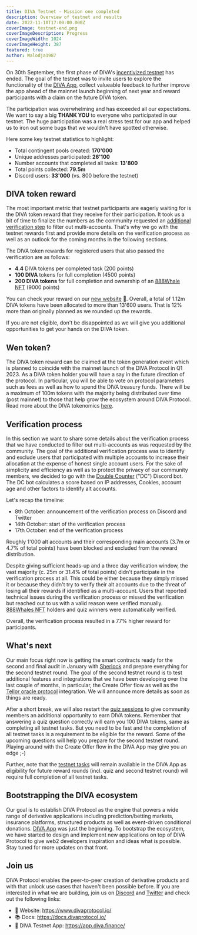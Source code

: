 ```yaml
---
title: DIVA Testnet - Mission one completed
description: Overview of testnet and results
date: 2022-11-10T17:00:00.000Z
coverImage: testnet-end.png
coverImageDescription: Progress
coverImageWidth: 1024
coverImageHeight: 387
featured: true
author: Walodja1987
---
```



On 30th September, the first phase of DIVA's [incentivized testnet](#https://www.divaprotocol.io/posts/diva-testnet-announcement) has ended. The goal of the testnet was to invite users to explore the
functionality of the [DIVA App](#https://app.diva.finance/), collect valueable feedback to further improve the app ahead of
the mainnet launch beginning of next year and reward participants with a claim on the future DIVA token.

The participation was overwhelming and has exceeded all our expectations. We want to say a big **THANK YOU** to everyone
who participated in our testnet. The huge participation was a real stress test for our app and helped us to iron
out some bugs that we wouldn't have spotted otherwise.

Here some key testnet statistics to highlight:

- Total contingent pools created: **170'000**
- Unique addresses participated: **26'100**
- Number accounts that completed all tasks: **13'800**
- Total points collected: **79.5m**
- Discord users: **33'000** (vs. 800 before the testnet)

## DIVA token reward
The most important metric that testnet participants are eagerly waiting for is the DIVA token reward that they receive for their participation. 
It took us a bit of time to finalize the numbers as the community requested an [additional verification step](https://www.divaprotocol.io/posts/diva-verification-announcement)
to filter out multi-accounts. That's why we go with the testnet rewards first and provide more details on the verification process as well as an outlook for the coming months 
in the following sections.

The DIVA token rewards for registered users that also passed the verification are as follows:

- **4.4** DIVA tokens per completed task (200 points)
- **100 DIVA** tokens for full completion (4500 points)
- **200 DIVA tokens** for full completion and ownership of an [888Whale NFT](https://opensea.io/collection/888whales) (9000 points)

You can check your reward on our [new website](https://www.divaprotocol.io/rewards) 👀. Overall, a total of 1.12m DIVA tokens have been allocated to more than 13'600 users. That is
12% more than originally planned as we rounded up the rewards. 

If you are not eligible, don't be disappointed as we will give you additional opportunities to get your hands on the DIVA token.

## Wen token?
The DIVA token reward can be claimed at the token generation event which is planned to coincide with the mainnet launch of the DIVA Protocol in Q1 2023. As a DIVA token holder you will 
have a say in the future direction of the protocol. In particular, you will be able to vote on protocol parameters such as fees as well as how to spend the DIVA treasury funds. 
There will be a maximum of 100m tokens with the majority being distributed over time (post mainnet) to those that help grow the ecosystem around DIVA Protocol. Read more about the DIVA tokenomics 
[here](https://docs.divaprotocol.io/introduction/what-is-diva-token).

## Verification process
In this section we want to share some details about the verification process that we have conducted to filter out multi-accounts as was requested by the community. 
The goal of the additional verification process was to identify and exclude users that participated with multiple accounts to increase their allocation at the expense of honest single account users. 
For the sake of simplicity and efficiency as well as to protect the privacy of our community members, we decided to go with the [Double Counter](https://dcounter.space/) ("DC") Discord bot. 
The DC bot calculates a score based on IP addresses, Cookies, account age and other factors to identify alt accounts. 

Let's recap the timeline:
* 8th October: announcement of the verification process on Discord and Twitter
* 14th October: start of the verification process
* 17th October: end of the verification process

Roughly 1'000 alt accounts and their corresponding main accounts (3.7m or 4.7% of total points) have been blocked and excluded from the reward distribution. 

Despite giving sufficient heads-up and a three day verification window, the vast majority (c. 25m or 31.4% of total points) didn't participate in the verification process at all. 
This could be either because they simply missed it or because they didn't try to verify their alt accounts due to the threat of losing all their rewards if identified as a multi-account. 
Users that reported technical issues during the verification process or missed the verification but reached out to us with a valid reason 
were verified manually. [888Whales NFT](https://opensea.io/collection/888whales) holders and quiz winners were automatically verified.

Overall, the verification process resulted in a 77% higher reward for participants.

## What's next
Our main focus right now is getting the smart contracts ready for the second and final audit in January with [Sherlock](https://www.sherlock.xyz/) and prepare everything for the second testnet round. 
The goal of the second testnet round is to test additional features and integrations that we have been developing over the last couple of months, in particular, the Create Offer flow
as well as the [Tellor oracle protocol](https://tellor.io/) integration. We will announce more details as soon as things are ready.

After a short break, we will also restart the [quiz sessions](https://www.divaprotocol.io/posts/diva-incentivized-diva-quiz) to give community members an additional opportunity to earn DIVA tokens. 
Remember that answering a quiz question correctly will earn you 100 DIVA tokens, same as completing all testnet tasks. But you need to be fast and the completion of all testnet tasks is a requirement
to be eligible for the reward. Some of the upcoming questions will help you prepare for the second testnet round. 
Playing around with the Create Offer flow in the DIVA App may give you an edge ;-) 

Further, note that the [testnet tasks](https://app.diva.finance/tasks) will remain available in the DIVA App as eligibility for future reward rounds (incl. quiz and second testnet round)
will require full completion of all testnet tasks. 

## Bootstrapping the DIVA ecosystem
Our goal is to establish DIVA Protocol as the engine that powers a wide range of derivative applications including prediction/betting markets, insurance platforms, structured products as well 
as event-driven conditional donations. [DIVA App](https://app.diva.finance/markets/0xBb0F479895915F80f6fEb5BABcb0Ad39a0D7eF4E) was just the beginning. To bootstrap the ecosystem, we 
have started to design and implement new applications on top of DIVA Protocol to give web2 developers inspiration and ideas what is possible. Stay tuned for more updates on that front.

## Join us

DIVA Protocol enables the peer-to-peer creation of derivative products and with that unlock use cases that haven't been possible before. If you are interested in what we are building, join us on
[Discord](https://discord.com/invite/DE5b8ZeJjK) and [Twitter](https://twitter.com/divaprotocol_io) and check out the following links:

- 🚀 Website: https://www.divaprotocol.io/
- 📚 Docs: https://docs.divaprotocol.io/
- 🍏 DIVA Testnet App: https://app.diva.finance/
